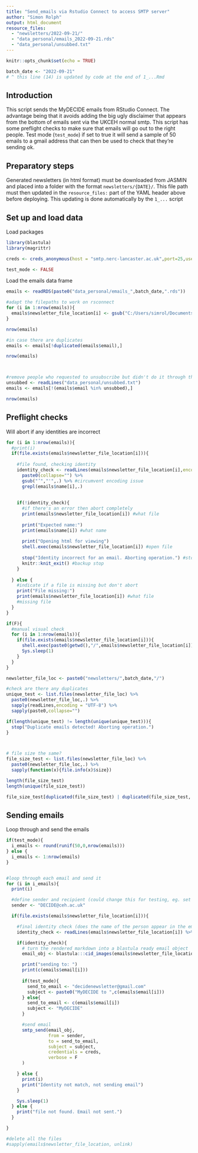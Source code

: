 ```yaml
---
title: "Send_emails via Rstudio Connect to access SMTP server"
author: "Simon Rolph"
output: html_document
resource_files:
  - "newsletters/2022-09-21/"
  - "data_personal/emails_2022-09-21.rds"
  - "data_personal/unsubbed.txt"
---
```


```r
knitr::opts_chunk$set(echo = TRUE)

batch_date <- "2022-09-21"
# ^ this line (14) is updated by code at the end of 1_...Rmd
```


## Introduction

This script sends the MyDECIDE emails from RStudio Connect. The advantage being that it avoids adding the big ugly disclaimer that appears from the bottom of emails sent via the UKCEH normal smtp. This script has some preflight checks to make sure that emails will go out to the right people. Test mode (`test_mode`) if set to true it will send a sample of 50 emails to a gmail address that can then be used to check that they're sending ok.

## Preparatory steps

Generated newsletters (in html format) must be downloaded from JASMIN and placed into a folder with the format `newsletters/{DATE}/`. This file path must then updated in the `resource_files:` part of the YAML header above before deploying. This updating is done automatically by the `1_...` script

## Set up and load data

Load packages

```r
library(blastula)
library(magrittr)

creds <- creds_anonymous(host = "smtp.nerc-lancaster.ac.uk",port=25,use_ssl = T)

test_mode <- FALSE

```

Load the emails data frame

```r

emails <- readRDS(paste0("data_personal/emails_",batch_date,".rds"))

#adapt the filepaths to work on rsconnect
for (i in 1:nrow(emails)){
  emails$newsletter_file_location[i] <- gsub("C:/Users/simrol/Documents/R/DECIDE-WP3-newsletter/","", emails$newsletter_file_location[i])
}

nrow(emails)

#in case there are duplicates
emails <- emails[!duplicated(emails$email),]

nrow(emails)



#remove people who requested to unsubscribe but didn't do it through the tool (which I have to add manually to data_personal_unsubbed.txt - each email a new line)
unsubbed <- readLines("data_personal/unsubbed.txt")
emails <- emails[!(emails$email %in% unsubbed),]

nrow(emails)

```

## Preflight checks

Will abort if any identities are incorrect

```r
for (i in 1:nrow(emails)){
  #print(i)
  if(file.exists(emails$newsletter_file_location[i])){
    
    #file found, checking identity
    identity_check <- readLines(emails$newsletter_file_location[i],encoding = "UTF-8") %>% 
      paste0(collapse="") %>% 
      gsub("’","'",.) %>% #circumvent encoding issue
      grepl(emails$name[i],.)
    
    
    if(!identity_check){
      #if there's an error then abort completely
      print(emails$newsletter_file_location[i]) #what file
      
      print("Expected name:")
      print(emails$name[i]) #what name
      
      print("Opening html for viewing")
      shell.exec(emails$newsletter_file_location[i]) #open file
      
      stop("Identity incorrect for an email. Aborting operation.") #stop
      knitr::knit_exit() #backup stop
    }
    
  } else {
    #indicate if a file is missing but don't abort
    print("File missing:")
    print(emails$newsletter_file_location[i]) #what file
    #missing file
  }
}

if(F){
  #manual visual check
  for (i in 1:nrow(emails)){
    if(file.exists(emails$newsletter_file_location[i])){
      shell.exec(paste0(getwd(),"/",emails$newsletter_file_location[i])) #open file
      Sys.sleep(1)
    }
  }
}

newsletter_file_loc <- paste0("newsletters/",batch_date,"/")

#check are there any duplicates
unique_test <- list.files(newsletter_file_loc) %>%
  paste0(newsletter_file_loc,.) %>%
  sapply(readLines,encoding = "UTF-8") %>%
  sapply(paste0,collapse="")

if(length(unique_test) != length(unique(unique_test))){
  stop("Duplicate emails detected! Aborting operation.")
}



# file size the same?
file_size_test <- list.files(newsletter_file_loc) %>%
  paste0(newsletter_file_loc,.) %>%
  sapply(function(x){file.info(x)$size})

length(file_size_test)
length(unique(file_size_test))

file_size_test[duplicated(file_size_test) | duplicated(file_size_test, fromLast=TRUE)]
```


## Sending emails

Loop through and send the emails

```r

if(test_mode){
  i_emails <- round(runif(50,0,nrow(emails)))
} else {
  i_emails <- 1:nrow(emails)
}


#loop through each email and send it
for (i in i_emails){
  print(i)

  #define sender and recipient (could change this for testing, eg. set the recipient to your email to generate a batch of emails for different users but then see what they look like in your own inbox without spamming real users.)
  sender <- "DECIDE@ceh.ac.uk"

  if(file.exists(emails$newsletter_file_location[i])){

    #final identity check (does the name of the person appear in the email content)
    identity_check <- readLines(emails$newsletter_file_location[i]) %>% paste0(collapse="") %>% grepl(emails$name[i],.)

    if(identity_check){
      # turn the rendered markdown into a blastula ready email object
      email_obj <- blastula:::cid_images(emails$newsletter_file_location[i])

      print("sending to: ")
      print(c(emails$email[i]))
      
      if(test_mode){
        send_to_email <- "decidenewsletter@gmail.com"
        subject <- paste0("MyDECIDE to ",c(emails$email[i]))
      } else{
        send_to_email <- c(emails$email[i])
        subject <- "MyDECIDE"
      }

      #send email
      smtp_send(email_obj,
                from = sender,
                to = send_to_email,
                subject = subject,
                credentials = creds,
                verbose = F
      )

    } else {
      print(i)
      print("Identity not match, not sending email")
    }

    Sys.sleep(1)
  } else {
    print("file not found. Email not sent.")
  }

}

#delete all the files
#sapply(emails$newsletter_file_location, unlink)

```
